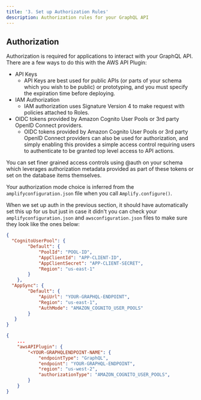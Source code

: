 ```yaml
---
title: '3. Set up Authorization Rules'
description: Authorization rules for your GraphQL API
---
```


## Authorization

Authorization is required for applications to interact with your GraphQL API. There are a few ways to do this with the AWS API Plugin:
- API Keys
    - API Keys are best used for public APIs (or parts of your schema which you wish to be public) or prototyping, and you must specify the expiration time before deploying. 
- IAM Authorization
    - IAM authorization uses Signature Version 4 to make request with policies attached to Roles. 
- OIDC tokens provided by Amazon Cognito User Pools or 3rd party OpenID Connect providers.
    - OIDC tokens provided by Amazon Cognito User Pools or 3rd party OpenID Connect providers can also be used for authorization, and simply enabling this provides a simple access control requiring users to authenticate to be granted top level access to API actions. 

You can set finer grained access controls using @auth on your schema which leverages authorization metadata provided as part of these tokens or set on the database items themselves.

Your authorization mode choice is inferred from the `amplifyconfiguration.json` file when you call `Amplify.configure()`.

When we set up auth in the previous section, it should have automatically set this up for us but just in case it didn't you can check your `amplifyconfiguration.json` and `awsconfiguration.json` files to make sure they look like the ones below:


```json:title=awsconfiguration.json
{
  "CognitoUserPool": {
        "Default": {
            "PoolId": "POOL-ID",
            "AppClientId": "APP-CLIENT-ID",
            "AppClientSecret": "APP-CLIENT-SECRET",
            "Region": "us-east-1"
        }
    },
  "AppSync": {
        "Default": {
            "ApiUrl": "YOUR-GRAPHQL-ENDPOINT",
            "Region": "us-east-1",
            "AuthMode": "AMAZON_COGNITO_USER_POOLS"
        }
   }
}
```

```json:title=amplifyconfiguration.json
{
    ...
    "awsAPIPlugin": {
        "<YOUR-GRAPHQLENDPOINT-NAME": {
            "endpointType": "GraphQL",
            "endpoint": "YOUR-GRAPHQL-ENDPOINT",
            "region": "us-west-2",
            "authorizationType": "AMAZON_COGNITO_USER_POOLS",
        }
    }
}
```
